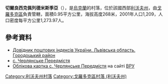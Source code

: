{{coord|49|46|0|N|23|38|36|E|scale:100000|display=title}}

'''切爾良西克佩列德米斯季亞'''（{{lang-uk|Черлянське Передмістя}}），是[[烏克蘭|烏克蘭]]的村落，位於該國西部[[利沃夫州|利沃夫州]]，由[[戈羅多克區|戈羅多克區]]負責管轄，面積0.95平方公里，海拔高度268米，2001年人口1,209，人口密度每平方公里1,273.97人。

==參考資料==
*[http://www.uaidx.com/13/301/index Довідник поштових індексів України. Львівська область. Городоцький район]{{Wayback|url=http://www.uaidx.com/13/301/index |date=20161001112734 }}
*[http://w1.c1.rada.gov.ua/pls/z7503/A005?rf7571=19414 с. Черлянське Передмістя]
* [http://w1.c1.rada.gov.ua/pls/z7503/A005?rf7571=19414 Облікова картка с. Черлянське Передмістя] на сайті [[ВРУ|ВРУ]]

{{DEFAULTSORT:Черлянське Передмістя}}
[[Category:利沃夫州村落|Category:利沃夫州村落]]
[[Category:戈羅多克區村落_(利沃夫州)|Category:戈羅多克區村落 (利沃夫州)]]


{{Lviv-geo-stub}}